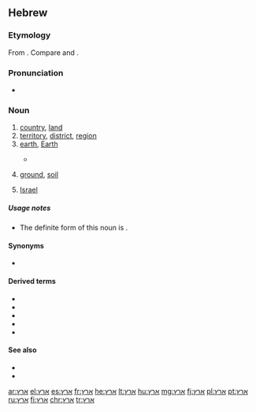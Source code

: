 ==Hebrew==

===Etymology===
From {{etyl|sem-pro|he}} {{m|sem-pro|*ʾarṣ́-}}. Compare {{etyl|ar|-}} {{m|ar|أَرْض}} and {{etyl|arc|-}} {{m|arc|אַרְעָא}}.

===Pronunciation===
* {{a|IL}} {{IPA|/ˈeret͡s/|lang=he}}

===Noun===
{{he-noun|g=f|tr='érets|wv=אֶרֶץ|pl=אֲרָצוֹת|cons=אֶרֶץ|plcons=אַרְצוֹת|pausal=אָרֶץ}}

# [[country]], [[land]]
# [[territory]], [[district]], [[region]]
# [[earth]], [[Earth]]
#* {{RQ:Tanach|1|1|1|t=JPS}}
#*: {{ux|he|בְּרֵאשִׁית בָּרָא אֱלֹהִים אֵת הַשָּׁמַיִם וְאֵת '''הָאָרֶץ'''׃|tr=b'reshít bará 'elohím 'ét hashamáyim v'ét '''ha'árets'''.|In the beginning God created the heaven and '''the earth'''.}}
# [[ground]], [[soil]]
# {{context|definite|popular|lang=he}} [[Israel]]

=====Usage notes=====
* The definite form of this noun is {{m|he|הָאָרֶץ|tr=ha'árets}}.

====Synonyms====
* {{l|he|אֲדָמָה|tr='adamá}}

====Derived terms====
* {{l|he|אַרְצִי|tr='artsí}}
* {{l|he|כַּדּוּר הָאָרֶץ|tr=kadúr ha'áretz}}
* {{l|he|חוּץ לָאָרֶץ|tr=khutz la'áretz}}
* {{l|he|אֶרֶץ יִשְׂרָאֵל|tr='érets yisra'él}}
* {{l|he|אַרְצוֹת הַבְּרִית|tr='ar'tsót hab'rít}}

====See also====
* {{l|he|מְדִינָה|tr=m'diná}}
* {{list:planets of the Solar System/he}}

[[ar:ארץ]]
[[el:ארץ]]
[[es:ארץ]]
[[fr:ארץ]]
[[he:ארץ]]
[[lt:ארץ]]
[[hu:ארץ]]
[[mg:ארץ]]
[[fj:ארץ]]
[[pl:ארץ]]
[[pt:ארץ]]
[[ru:ארץ]]
[[fi:ארץ]]
[[chr:ארץ]]
[[tr:ארץ]]